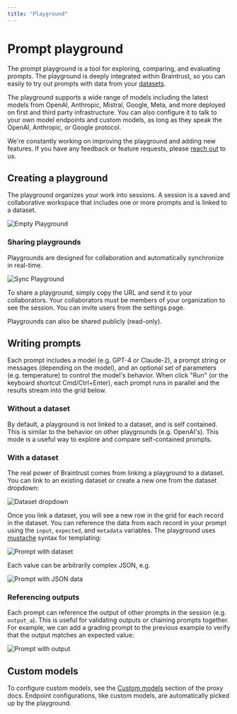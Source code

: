 ```yaml
---
title: "Playground"
---
```



# Prompt playground

The prompt playground is a tool for exploring, comparing, and evaluating prompts. The playground
is deeply integrated within Braintrust, so you can easily to try out prompts with data from your
[datasets](/docs/guides/datasets).

The playground supports a wide range of models including the latest models from OpenAI, Anthropic,
Mistral, Google, Meta, and more deployed on first and third party infrastructure. You can also configure
it to talk to your own model endpoints and custom models, as long as they speak the OpenAI, Anthropic, or
Google protocol.

We're constantly working on improving the playground and adding new features. If you have any feedback or
feature requests, please [reach out](mailto:support@braintrustdata.com) to us.

## Creating a playground

The playground organizes your work into sessions. A session is a saved and collaborative workspace
that includes one or more prompts and is linked to a dataset.

![Empty Playground](/docs/guides/playground/empty-playground.webp)

### Sharing playgrounds

Playgrounds are designed for collaboration and automatically synchronize in real-time.

![Sync Playground](/docs/guides/playground/sync-playground.gif)

To share a playground, simply copy the URL and send it to your collaborators. Your collaborators
must be members of your organization to see the session. You can invite users from the <Link href="/app/settings?subroute=team" target="_blank">settings</Link> page.

Playgrounds can also be shared publicly (read-only).

## Writing prompts

Each prompt includes a model (e.g. GPT-4 or Claude-2), a prompt string or messages (depending on the model),
and an optional set of parameters (e.g. temperature) to control the model's behavior. When click "Run" (or
the keyboard shortcut Cmd/Ctrl+Enter), each prompt runs in parallel and the results stream into the grid below.

### Without a dataset

By default, a playground is not linked to a dataset, and is self contained. This is similar to the behavior
on other playgrounds (e.g. OpenAI's). This mode is a useful way to explore and compare self-contained prompts.

### With a dataset

The real power of Braintrust comes from linking a playground to a dataset. You can link to an existing dataset
or create a new one from the dataset dropdown:

![Dataset dropdown](/docs/guides/playground/prompt-dataset-dropdown.webp)

Once you link a dataset, you will see a new row in the grid for each record in the dataset. You can reference the
data from each record in your prompt using the `input`, `expected`, and `metadata` variables. The playground uses
[mustache](https://mustache.github.io/) syntax for templating:

![Prompt with dataset](/docs/guides/playground/prompt-with-dataset.webp)

Each value can be arbitrarily complex JSON, e.g.

![Prompt with JSON data](/docs/guides/playground/prompt-with-dataset-json.webp)

### Referencing outputs

Each prompt can reference the output of other prompts in the session (e.g. `output_a`). This is useful for
validating outputs or chaining prompts together. For example, we can add a grading prompt to the previous example
to verify that the output matches an expected value:

![Prompt with output](/docs/guides/playground/prompt-with-output.webp)

## Custom models

To configure custom models, see the [Custom models](/docs/guides/proxy#custom-models) section of the proxy docs.
Endpoint configurations, like custom models, are automatically picked up by the playground.

